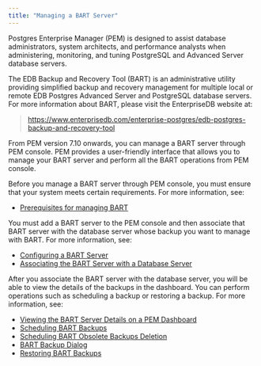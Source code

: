 ```yaml
---
title: "Managing a BART Server"
---
```


<div id="toc_pem_bart_management" class="registered_link"></div>

Postgres Enterprise Manager (PEM) is designed to assist database administrators, system architects, and performance analysts when administering, monitoring, and tuning PostgreSQL and Advanced Server database servers.

The EDB Backup and Recovery Tool (BART) is an administrative utility providing simplified backup and recovery management for multiple local or remote EDB Postgres Advanced Server and PostgreSQL database servers. For more information about BART, please visit the EnterpriseDB website at:

> <https://www.enterprisedb.com/enterprise-postgres/edb-postgres-backup-and-recovery-tool>

From PEM version 7.10 onwards, you can manage a BART server through PEM console. PEM provides a user-friendly interface that allows you to manage your BART server and perform all the BART operations from PEM console.

Before you manage a BART server through PEM console, you must ensure that your system meets certain requirements. For more information, see:

-   [Prerequisites for managing BART](01_managing_bart_prerequisites)

You must add a BART server to the PEM console and then associate that BART server with the database server whose backup you want to manage with BART. For more information, see:

-   [Configuring a BART Server](02_configuring_bart_server)
-   [Associating the BART Server with a Database Server](03_associating_bart_server_with_database_server)

After you associate the BART server with the database server, you will be able to view the details of the backups in the dashboard. You can perform operations such as scheduling a backup or restoring a backup. For more information, see:

-   [Viewing the BART Server Details on a PEM Dashboard](04_viewing_bart_dashboard)
-   [Scheduling BART Backups](05_scheduling_bart_backups)
-   [Scheduling BART Obsolete Backups Deletion](06_scheduling_bart_obsolete_backups_deletion)
-   [BART Backup Dialog](07_bart_backup_dialog)
-   [Restoring BART Backups](08_restoring_bart_backups)
